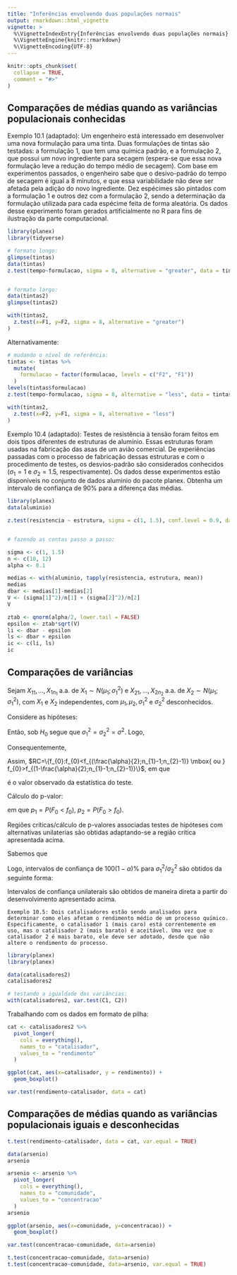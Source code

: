 ```yaml
---
title: "Inferências envolvendo duas populações normais"
output: rmarkdown::html_vignette
vignette: >
  %\VignetteIndexEntry{Inferências envolvendo duas populações normais}
  %\VignetteEngine{knitr::rmarkdown}
  %\VignetteEncoding{UTF-8}
---
```


```r
knitr::opts_chunk$set(
  collapse = TRUE,
  comment = "#>"
)
```

## Comparações de médias quando as variâncias populacionais conhecidas

Exemplo 10.1 (adaptado): Um engenheiro está interessado em desenvolver uma nova formulação para uma tinta. Duas formulações de tintas são testadas: a formulação 1, que tem uma química padrão, e a formulação 2, que possui um novo ingrediente para secagem (espera-se que essa nova formulação leve a redução do tempo médio de secagem). Com base em experimentos passados, o engenheiro sabe que o desivo-padrão do tempo de secagem é igual a 8 minutos, e que essa variabilidade não deve ser afetada pela adição do novo ingrediente. Dez espécimes são pintados com a formulação 1 e outros dez com a formulação 2, sendo a determinação da formulação utilizada para cada espécime feita de forma aleatória. Os dados desse experimento foram gerados artificialmente no R para fins de ilustração da parte computacional.





```r
library(planex)
library(tidyverse)

# formato longo:
glimpse(tintas)
data(tintas)
z.test(tempo~formulacao, sigma = 8, alternative = "greater", data = tintas)


# formato largo:
data(tintas2)
glimpse(tintas2)

with(tintas2,
  z.test(x=F1, y=F2, sigma = 8, alternative = "greater")     
)

```

Alternativamente:

```r
# mudando o nível de referência:
tintas <- tintas %>%
  mutate(
    formulacao = factor(formulacao, levels = c("F2", "F1"))
  )
levels(tintas$formulacao)
z.test(tempo~formulacao, sigma = 8, alternative = "less", data = tintas)

with(tintas2,
  z.test(x=F2, y=F1, sigma = 8, alternative = "less")     
)
```


Exemplo 10.4 (adaptado): Testes de resistência à tensão foram feitos em dois tipos diferentes de estruturas de alumínio. Essas estruturas foram usadas na fabricação das asas de um avião comercial. De experiências passadas com o processo de fabricação dessas estruturas e com o procedimento de testes, os desvios-padrão são considerados conhecidos ($\sigma_{1} = 1$ e $\sigma_{2} = 1.5$, respectivamente). Os dados desse experimentos estão disponíveis no conjunto de dados aluminio do pacote planex. Obtenha um intervalo de confiança de 90% para a diferença das médias.

```r

library(planex)
data(aluminio)

z.test(resistencia ~ estrutura, sigma = c(1, 1.5), conf.level = 0.9, data = aluminio)


# fazendo as contas passo a passo:

sigma <- c(1, 1.5)
n <- c(10, 12)
alpha <- 0.1

medias <- with(aluminio, tapply(resistencia, estrutura, mean))
medias
dbar <- medias[1]-medias[2]
V <- (sigma[1]^2)/n[1] + (sigma[2]^2)/n[2]
V

ztab <- qnorm(alpha/2, lower.tail = FALSE)
epsilon <- ztab*sqrt(V)
li <- dbar - epsilon
ls <- dbar + epsilon
ic <- c(li, ls)
ic

```

## Comparações de variâncias

Sejam $X_{11}, ..., X_{1n_{1}}$ a.a. de $X_{1}\sim N(\mu_{1};\sigma_{1}^{2})$ e $X_{21}, ..., X_{2n_{2}}$ a.a. de $X_{2}\sim N(\mu_{1};\sigma_{1}^{2})$, com $X_{1}$ e $X_{2}$ independentes, com $\mu_{1},\mu_{2}, \sigma_{1}^{2}$ e $\sigma_{2}^{2}$ desconhecidos.

Considere as hipóteses:

\begin{eqnarray}
    {
     \left\{\begin{array}{lcc}
        H_{0}: \sigma_{1}^{2}/\sigma_{2}^{2}=1 \\
        H_{1}: \sigma_{1}^{2}/\sigma_{2}^{2} \neq 1
    \end{array}\right.
    }    \nonumber
\end{eqnarray}

Então, sob $H_{0}$ segue que $\sigma_{1}^{2}=\sigma_{2}^{2}=\sigma^{2}$. Logo,

\begin{eqnarray}
    \frac{(n_{1}-1)S_{1}^{2}}{\sigma^{2}} \sim \chi_{n_{1}-1} ~~~ \mbox{   e   } ~~~ \frac{(n_{2}-1)S_{2}^{2}}{\sigma^{2}} \sim \chi_{n_{2}-1}  \nonumber
\end{eqnarray}

Consequentemente,

\begin{eqnarray}
    F_{0}=\frac{S_{1}^{2}}{S_{2}^{2}} \sim F_{(n_{1}-1;n_{2}-1)} \nonumber
\end{eqnarray}

Assim, $RC=\{f_{0}:f_{0}<f_{(\frac{\alpha}{2};n_{1}-1;n_{2}-1)} \mbox{ ou } f_{0}>f_{(1-\frac{\alpha}{2};n_{1}-1;n_{2}-1)}\}$, em que

\begin{eqnarray}
  f_{0}=\frac{s_{1}^{2}}{s_{2}^{2}} \nonumber
\end{eqnarray}

é o valor observado da estatística do teste.

Cálculo do p-valor:

\begin{eqnarray}
  \alpha^{*} = 2 \times \min\{p_{1}, p_{2}\}, \nonumber
\end{eqnarray}

em que $p_{1}= P(F_{0}< f_0)$, $p_{2}= P(F_{0} > f_0)$.

Regiões críticas/cálculo de p-valores associadas testes de hipóteses com alternativas unilaterias são obtidas adaptando-se a região crítica apresentada acima.

Sabemos que
\begin{eqnarray}
    F=\frac{\sigma_{1}^{2}S_{2}^{2}}{\sigma_{2}^{2}S_{1}^{2}} \sim F_{(n_{2}-1;n_{1}-1)}. \nonumber
\end{eqnarray}

Logo, intervalos de confiança de $100(1-\alpha)\%$ para 
    $\sigma_{1}^{2}/\sigma_{2}^{2}$ são obtidos da seguinte forma:

\begin{eqnarray}
  1-\alpha &=& P\left(f_{\frac{\alpha}{2}; n_{2}-1, n_{1}-1} < \frac{\sigma_{1}^{2}S_{2}^{2}}{\sigma_{2}^{2}S_{1}^{2}} < f_{1-\frac{\alpha}{2}; n_{2}-1, n_{1}-1} \right) \nonumber \\
  &=& P\left(\frac{S_{1}^{2}}{S_{2}^{2}}f_{\frac{\alpha}{2}; n_{2}-1, n_{1}-1} < \frac{\sigma_{1}^{2}}{\sigma_{2}^{2}} < \frac{S_{1}^{2}}{S_{2}^{2}}f_{1-\frac{\alpha}{2}; n_{2}-1, n_{1}-1} \right), \nonumber 
\end{eqnarray}

Intervalos de confiança unilaterais são obtidos de maneira direta a partir do desenvolvimento apresentado acima.


```example
Exemplo 10.5: Dois catalisadores estão sendo analisados para determinar como eles afetam o rendimento médio de um processo quı́mico. Especificamente, o catalisador 1 (mais caro) está correntemente em uso, mas o catalisador 2 (mais barato) é aceitável. Uma vez que o catalisador 2 é mais barato, ele deve ser adotado, desde que não altere o rendimento do processo.
```


```r
library(planex)
library(planex)

data(catalisadores2)
catalisadores2

# testando a igualdade das variâncias:
with(catalisadores2, var.test(C1, C2))


```

Trabalhando com os dados em formato de pilha:

```r
cat <- catalisadores2 %>%
  pivot_longer(
    cols = everything(),
    names_to = "catalisador",
    values_to = "rendimento"
  )

ggplot(cat, aes(x=catalisador, y = rendimento)) +
  geom_boxplot()

var.test(rendimento~catalisador, data = cat)

```

## Comparações de médias quando as variâncias populacionais iguais e desconhecidas

```r
t.test(rendimento~catalisador, data = cat, var.equal = TRUE)
```



```r

data(arsenio)
arsenio

arsenio <- arsenio %>%
  pivot_longer(
    cols = everything(),
    names_to = "comunidade",
    values_to = "concentracao"
  )
arsenio

ggplot(arsenio, aes(x=comunidade, y=concentracao)) +
  geom_boxplot()

var.test(concentracao~comunidade, data=arsenio)

t.test(concentracao~comunidade, data=arsenio)
t.test(concentracao~comunidade, data=arsenio, var.equal = TRUE)

```

